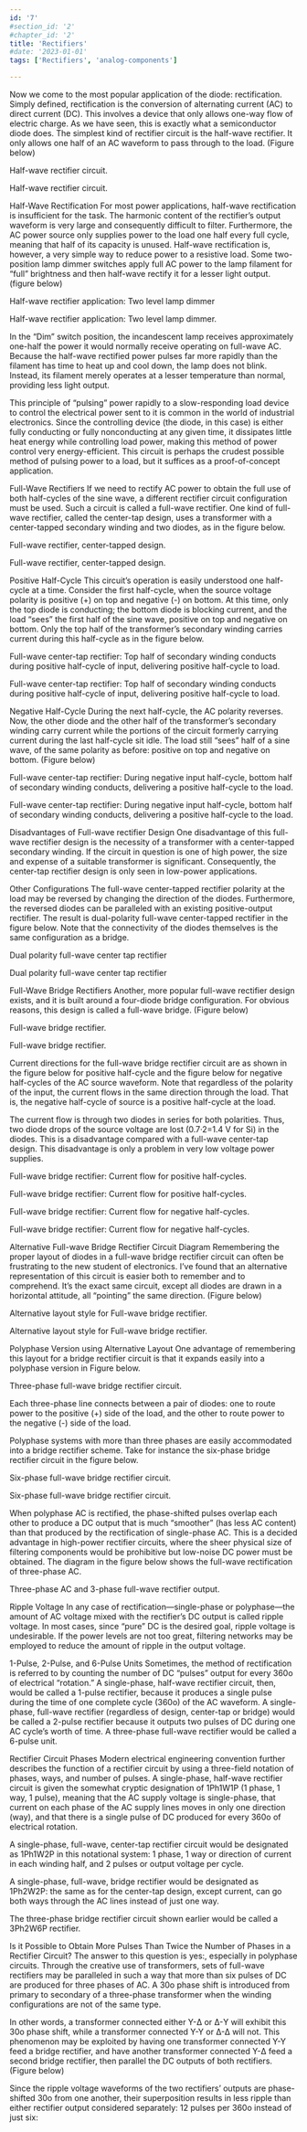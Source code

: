 ```yaml
---
id: '7'
#section_id: '2'
#chapter_id: '2'
title: 'Rectifiers'
#date: '2023-01-01'
tags: ['Rectifiers', 'analog-components']

---
```


Now we come to the most popular application of the diode: rectification. Simply defined, rectification is the conversion of alternating current (AC) to direct current (DC). This involves a device that only allows one-way flow of electric charge. As we have seen, this is exactly what a semiconductor diode does. The simplest kind of rectifier circuit is the half-wave rectifier. It only allows one half of an AC waveform to pass through to the load. (Figure below)

Half-wave rectifier circuit.

Half-wave rectifier circuit.

Half-Wave Rectification
For most power applications, half-wave rectification is insufficient for the task. The harmonic content of the rectifier’s output waveform is very large and consequently difficult to filter. Furthermore, the AC power source only supplies power to the load one half every full cycle, meaning that half of its capacity is unused. Half-wave rectification is, however, a very simple way to reduce power to a resistive load. Some two-position lamp dimmer switches apply full AC power to the lamp filament for “full” brightness and then half-wave rectify it for a lesser light output. (figure below)

Half-wave rectifier application: Two level lamp dimmer

Half-wave rectifier application: Two level lamp dimmer.

In the “Dim” switch position, the incandescent lamp receives approximately one-half the power it would normally receive operating on full-wave AC. Because the half-wave rectified power pulses far more rapidly than the filament has time to heat up and cool down, the lamp does not blink. Instead, its filament merely operates at a lesser temperature than normal, providing less light output.

This principle of “pulsing” power rapidly to a slow-responding load device to control the electrical power sent to it is common in the world of industrial electronics. Since the controlling device (the diode, in this case) is either fully conducting or fully nonconducting at any given time, it dissipates little heat energy while controlling load power, making this method of power control very energy-efficient. This circuit is perhaps the crudest possible method of pulsing power to a load, but it suffices as a proof-of-concept application.

Full-Wave Rectifiers
If we need to rectify AC power to obtain the full use of both half-cycles of the sine wave, a different rectifier circuit configuration must be used. Such a circuit is called a full-wave rectifier. One kind of full-wave rectifier, called the center-tap design, uses a transformer with a center-tapped secondary winding and two diodes, as in the figure below.

Full-wave rectifier, center-tapped design.

Full-wave rectifier, center-tapped design.

Positive Half-Cycle
This circuit’s operation is easily understood one half-cycle at a time. Consider the first half-cycle, when the source voltage polarity is positive (+) on top and negative (-) on bottom. At this time, only the top diode is conducting; the bottom diode is blocking current, and the load “sees” the first half of the sine wave, positive on top and negative on bottom. Only the top half of the transformer’s secondary winding carries current during this half-cycle as in the figure below.

Full-wave center-tap rectifier: Top half of secondary winding conducts during positive half-cycle of input, delivering positive half-cycle to load.

Full-wave center-tap rectifier: Top half of secondary winding conducts during positive half-cycle of input, delivering positive half-cycle to load.

Negative Half-Cycle
During the next half-cycle, the AC polarity reverses. Now, the other diode and the other half of the transformer’s secondary winding carry current while the portions of the circuit formerly carrying current during the last half-cycle sit idle. The load still “sees” half of a sine wave, of the same polarity as before: positive on top and negative on bottom. (Figure below)

Full-wave center-tap rectifier: During negative input half-cycle, bottom half of secondary winding conducts, delivering a positive half-cycle to the load.

Full-wave center-tap rectifier: During negative input half-cycle, bottom half of secondary winding conducts, delivering a positive half-cycle to the load.

Disadvantages of Full-wave rectifier Design
One disadvantage of this full-wave rectifier design is the necessity of a transformer with a center-tapped secondary winding. If the circuit in question is one of high power, the size and expense of a suitable transformer is significant. Consequently, the center-tap rectifier design is only seen in low-power applications.

Other Configurations
The full-wave center-tapped rectifier polarity at the load may be reversed by changing the direction of the diodes. Furthermore, the reversed diodes can be paralleled with an existing positive-output rectifier. The result is dual-polarity full-wave center-tapped rectifier in the figure below. Note that the connectivity of the diodes themselves is the same configuration as a bridge.

Dual polarity full-wave center tap rectifier

Dual polarity full-wave center tap rectifier


Full-Wave Bridge Rectifiers
Another, more popular full-wave rectifier design exists, and it is built around a four-diode bridge configuration. For obvious reasons, this design is called a full-wave bridge. (Figure below)

Full-wave bridge rectifier.

Full-wave bridge rectifier.

Current directions for the full-wave bridge rectifier circuit are as shown in the figure below for positive half-cycle and the figure below for negative half-cycles of the AC source waveform. Note that regardless of the polarity of the input, the current flows in the same direction through the load. That is, the negative half-cycle of source is a positive half-cycle at the load.

The current flow is through two diodes in series for both polarities. Thus, two diode drops of the source voltage are lost (0.7·2=1.4 V for Si) in the diodes. This is a disadvantage compared with a full-wave center-tap design. This disadvantage is only a problem in very low voltage power supplies.

Full-wave bridge rectifier: Current flow for positive half-cycles.

Full-wave bridge rectifier: Current flow for positive half-cycles.

Full-wave bridge rectifier: Current flow for negative half-cycles.

Full-wave bridge rectifier: Current flow for negative half-cycles.

Alternative Full-wave Bridge Rectifier Circuit Diagram
Remembering the proper layout of diodes in a full-wave bridge rectifier circuit can often be frustrating to the new student of electronics. I’ve found that an alternative representation of this circuit is easier both to remember and to comprehend. It’s the exact same circuit, except all diodes are drawn in a horizontal attitude, all “pointing” the same direction. (Figure below)

Alternative layout style for Full-wave bridge rectifier.

Alternative layout style for Full-wave bridge rectifier.


Polyphase Version using Alternative Layout
One advantage of remembering this layout for a bridge rectifier circuit is that it expands easily into a polyphase version in Figure below.




Three-phase full-wave bridge rectifier circuit.

Each three-phase line connects between a pair of diodes: one to route power to the positive (+) side of the load, and the other to route power to the negative (-) side of the load.

Polyphase systems with more than three phases are easily accommodated into a bridge rectifier scheme. Take for instance the six-phase bridge rectifier circuit in the figure below.

Six-phase full-wave bridge rectifier circuit.

Six-phase full-wave bridge rectifier circuit.

When polyphase AC is rectified, the phase-shifted pulses overlap each other to produce a DC output that is much “smoother” (has less AC content) than that produced by the rectification of single-phase AC. This is a decided advantage in high-power rectifier circuits, where the sheer physical size of filtering components would be prohibitive but low-noise DC power must be obtained. The diagram in the figure below shows the full-wave rectification of three-phase AC.




Three-phase AC and 3-phase full-wave rectifier output.


Ripple Voltage
In any case of rectification—single-phase or polyphase—the amount of AC voltage mixed with the rectifier’s DC output is called ripple voltage. In most cases, since “pure” DC is the desired goal, ripple voltage is undesirable. If the power levels are not too great, filtering networks may be employed to reduce the amount of ripple in the output voltage.

1-Pulse, 2-Pulse, and 6-Pulse Units
Sometimes, the method of rectification is referred to by counting the number of DC “pulses” output for every 360o of electrical “rotation.” A single-phase, half-wave rectifier circuit, then, would be called a 1-pulse rectifier, because it produces a single pulse during the time of one complete cycle (360o) of the AC waveform. A single-phase, full-wave rectifier (regardless of design, center-tap or bridge) would be called a 2-pulse rectifier because it outputs two pulses of DC during one AC cycle’s worth of time. A three-phase full-wave rectifier would be called a 6-pulse unit.

Rectifier Circuit Phases
Modern electrical engineering convention further describes the function of a rectifier circuit by using a three-field notation of phases, ways, and number of pulses. A single-phase, half-wave rectifier circuit is given the somewhat cryptic designation of 1Ph1W1P (1 phase, 1 way, 1 pulse), meaning that the AC supply voltage is single-phase, that current on each phase of the AC supply lines moves in only one direction (way), and that there is a single pulse of DC produced for every 360o of electrical rotation.

A single-phase, full-wave, center-tap rectifier circuit would be designated as 1Ph1W2P in this notational system: 1 phase, 1 way or direction of current in each winding half, and 2 pulses or output voltage per cycle.

A single-phase, full-wave, bridge rectifier would be designated as 1Ph2W2P: the same as for the center-tap design, except current, can go both ways through the AC lines instead of just one way.

The three-phase bridge rectifier circuit shown earlier would be called a 3Ph2W6P rectifier.

Is it Possible to Obtain More Pulses Than Twice the Number of Phases in a Rectifier Circuit?
The answer to this question is yes:, especially in polyphase circuits. Through the creative use of transformers, sets of full-wave rectifiers may be paralleled in such a way that more than six pulses of DC are produced for three phases of AC. A 30o phase shift is introduced from primary to secondary of a three-phase transformer when the winding configurations are not of the same type.

In other words, a transformer connected either Y-Δ or Δ-Y will exhibit this 30o phase shift, while a transformer connected Y-Y or Δ-Δ will not. This phenomenon may be exploited by having one transformer connected Y-Y feed a bridge rectifier, and have another transformer connected Y-Δ feed a second bridge rectifier, then parallel the DC outputs of both rectifiers. (Figure below)

Since the ripple voltage waveforms of the two rectifiers’ outputs are phase-shifted 30o from one another, their superposition results in less ripple than either rectifier output considered separately: 12 pulses per 360o instead of just six: